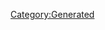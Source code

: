 {{Database/Music/MusicInfo
 |ID=135
 |Cov=136
 |Cd=1
 |Nam=129
 |Div=129
 |Ma=2
 |SerieId=4
 |SerieLogoId=4
 |WavId=136
 |VariationId=0
 |Dsc=129
 |Strt=10
 |ValkyrieBattle=1
 |ValkyrieIntro=1
 |ValkyrieIntroSky=1
 |DivaSolo=1
 |DivaMulti=1
 |Exp=2
}}
[[Category:Generated]]
